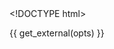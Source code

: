 <!DOCTYPE html>
<html>
  <head>
    <meta http-equiv="Content-Type" content="text/html; charset=utf-8"/>

    <title>{{ opts$params$title }}</title>

    {{ get_external(opts) }}

  </head>

  <body>
    <script type="text/javascript">
    ```r

    data = {{ get_data_as_json(opts) }}

    decimal_format = d3.format(".2f")

    color_scale = {{ get_d3_color_scale(opts) }}

    draw_box = {{ toJSON(opts$params$box) }}

    colorize_counts = {{ get_colorize_counts(opts) }}

    plot = append_plot(
        width: {{ opts$params$width }}
        height: {{ opts$params$height }}
        padding: {{ get_padding_param(opts) }}
        title: "{{ opts$params$title }}"
        xlab: "{{ opts$params$xlab }}"
        ylab: "{{ opts$params$ylab }}"
    )

    if draw_box?
        plot.append("path")
            .attr(
                "d": "M0,0L#{plot.width},0L#{plot.width},#{plot.height}"
            ).style(
                "stroke": "black"
                "stroke-width": "2px"
                "shape-rendering": "crispEdges"
                "fill": "none"
            )

    plot.scales.x = {{ get_d3_x_scale(opts) }}
    plot.scales.x = add_scale_padding(plot.scales.x)
    draw_x_axis(plot, {{ get_x_tick_values(opts) }})
    draw_x_axis_label(plot)

    plot.scales.y = {{ get_d3_y_scale(opts) }}
    plot.scales.y = add_scale_padding(plot.scales.y)
    draw_y_axis(plot)
    draw_y_axis_label(plot)

    line = d3.svg.line()
        .defined((d) -> !isNaN(d.y)) # skip null and NaN values
        .interpolate("{{ opts$params$interpolate }}")
        .x((d) -> plot.scales.x(d.x))
        .y((d) -> plot.scales.y(d.y))


    g_line = plot.selectAll(".line")
        .data(data)
      .enter().append("g")
        .attr("class", ".line")

    lines = g_line.append("path")
        .attr(
            "class": "line_tooltip"
            "d": (d) -> line(d.values)
            "title": (d) ->
                "<strong>#{d.line_name}</strong><br>
                {{opts$params$ylab %||% "y"}}: <strong>#{decimal_format(d.y)}</strong><br>
                {{opts$params$xlab %||% "x"}}: #{decimal_format(d.x)}"
        ).style(
            "stroke": (d) -> color_scale(d.colorize)
            "stroke-width": "{{ opts$params$lwd }}px"
            "fill": "none"
            "shape-rendering": "auto"
        )

    # $(".line_tooltip").tooltip
    #     html: true
    #     container: "body"
    #     placement: "top"

    line_names = g_line.append("text")
        .datum((d) ->
            "line_name": d.line_name
            "value": d.values[d.values.length - 1]
            "colorize": d.colorize
        ).text((d) -> d.line_name)
        .attr(
            "transform": (d) -> "translate(#{plot.scales.x(d.value.x)} #{plot.scales.y(d.value.y)})"
            "dx": 8
            "dy": ".35em"
            "display": "none"

        ).style(
            "fill": (d) -> color_scale(d.colorize)
            "font-size": "22px"
        )

    sidebar = plot.append("g")
        .attr("transform","translate(#{plot.width + 60},#{0})")

    g_line_names = sidebar.append("g")
        .style("cursor", "pointer")
        .style("font-size","22px")
        .on("click", () -> toggle_line_names() )

    g_line_names.append("circle")
        .attr("r", 7)
        .attr("stroke","black")
        .attr("stroke-width",2)
        .attr("fill","white")

    g_line_names.append("text")
        .attr('text-anchor', 'start')
        .attr('dy', '.32em')
        .attr('dx', '12')
        .text("Show names")


    toggle_line_names = ()->
        showing_line_names = g_line_names.classed("show_names")
        line_names.attr("display", ()->         if showing_line_names then "none" else "inline")
        g_line_names.attr("class", ()->         if showing_line_names then "" else "show_names")
            .select("circle").attr("fill", ()-> if showing_line_names then "white" else "black")

    # Draw color legend
    if color_scale.range().length > 1
        sidebar.append("text")
            .attr(
                  "class": "colorize_title"
                  "x": 0
                  "y": 35
                  "dy": ".35em"
            ).style(
                    "font-size": "24px"
            ).text("{{ opts$params$colorize_title }}")

        g_color_legend = sidebar.selectAll(".key")
            .data(color_scale.domain().reverse())
          .enter().append("g")
            .attr(
                  "transform": (d, i) -> "translate(0, #{i * (5 * 2 + 15) + 70})"
                  "class": "key"
            )


        g_color_legend.append("circle")
            .attr(
                "r": 5
                "fill": color_scale
            )

        # legend_names = get_legend_names_param(opts)
        g_color_legend.append("text")
            .attr(
                "x": 20 + 10
                "y": 0
                "dy": ".35em"
            ).text((d) -> "#{d} (#{colorize_counts[d]})")
            # ).text((d,i) -> legend_names[i])
    ```
    </script>
  </body>
</html>